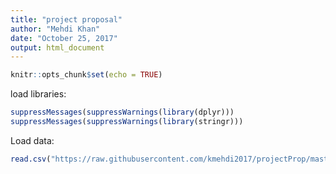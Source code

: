 ---
title: "project proposal"
author: "Mehdi Khan"
date: "October 25, 2017"
output: html_document
---

```{r setup, include=FALSE}
knitr::opts_chunk$set(echo = TRUE)
```

load libraries:
```{r}
suppressMessages(suppressWarnings(library(dplyr))) 
suppressMessages(suppressWarnings(library(stringr))) 
```

Load data:
```{r}
read.csv("https://raw.githubusercontent.com/kmehdi2017/projectProp/master/ProjectProposal/ACS_15_5YR_DP02_with_ann.csv",sep = ",",stringsAsFactors = FALSE)
```

